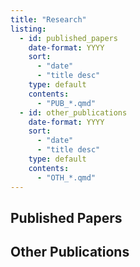 ```yaml
---
title: "Research"
listing:
  - id: published_papers
    date-format: YYYY
    sort: 
      - "date"
      - "title desc"
    type: default
    contents:
      - "PUB_*.qmd"
  - id: other_publications
    date-format: YYYY
    sort: 
      - "date"
      - "title desc"
    type: default
    contents: 
      - "OTH_*.qmd"
---
```


## Published Papers

:::{#published_papers}
:::

## Other Publications

:::{#other_publications}
:::